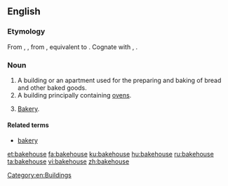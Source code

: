 ==English==

===Etymology===
From {{etyl|enm|en}} {{term|bakhous|lang=enm}}, {{term|bachous|lang=enm}}, from {{etyl|ang|en}} {{m|ang|bæchūs||bakery, bakehouse}}, equivalent to {{compound|bake|house|lang=en}}. Cognate with {{etyl|sco|-}} {{term|bake-hous||bakehouse, bakery|lang=sco}}, {{etyl|nds|-}} {{term|backhus||bakehouse|lang=nds}}.

===Noun===
{{en-noun}}

# A building or an apartment used for the preparing and baking of bread and other baked goods.
# A building principally containing [[ovens]].
# {{context|UK|_|dialectal|lang=en}} [[bakery|Bakery]].

====Related terms====
* [[bakery]]

[[Category:en:Buildings]]

[[et:bakehouse]]
[[fa:bakehouse]]
[[ku:bakehouse]]
[[hu:bakehouse]]
[[ru:bakehouse]]
[[ta:bakehouse]]
[[vi:bakehouse]]
[[zh:bakehouse]]